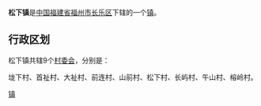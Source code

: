{{中国乡级行政区
| 行政区全称 = 松下镇
| 景观照片文件名 = 
| 景观照片描述 = 
| 汉语拼音 = 
| 通用拼音 = 
| 注音符號 = 
| 其它标音类型1 = 
| 其它标音1 = 
| 其它标音类型2 = 
| 其它标音2 = 
| 其它语言类型1 = 
| 其它语言地名1 = 
| 其它语言类型2 = 
| 其它语言地名2 = 
| 上级行政区 = [[福建省|福建省]][[福州市|福州市]][[长乐区|长乐区]]
| 行政区类别 = [[镇|镇]]
| 行政区划代码 = 
| 地理坐标 = 
| 总面积 = 
| 户籍人口 = 
| 户籍人口年份 = 
| 常住人口 = 
| 常住人口年份 = 
| 人口密度 = 
| 行政区划 = 
| 官方网站 = 
| 政府驻地 = 
| 邮政编码 = 
| 毗邻行政区 = 
| 位置图文件名 = 
| 位置图描述 = 
}}
'''松下镇'''是[[中华人民共和国|中国]][[福建省|福建省]][[福州市|福州市]][[长乐区|长乐区]]下辖的一个[[镇|镇]]。

== 行政区划 ==

松下镇共辖9个[[村委会|村委会]]，分别是：

垅下村、首祉村、大祉村、前连村、山前村、松下村、长屿村、午山村、榕岭村。

{{长乐市行政区划}}
{{福建小作品}}
[[Category:长乐区乡镇|镇]]